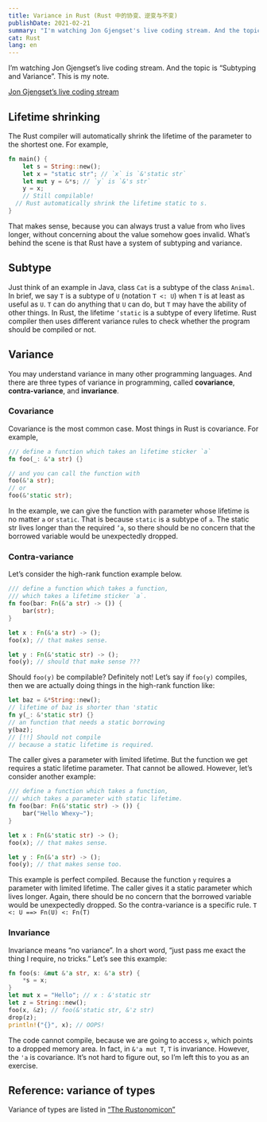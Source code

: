 ```yaml
---
title: Variance in Rust (Rust 中的协变、逆变与不变)
publishDate: 2021-02-21
summary: "I'm watching Jon Gjengset's live coding stream. And the topic is "Subtyping and Variance". This is my note."
cat: Rust
lang: en
---
```


I’m watching Jon Gjengset’s live coding stream. And the topic is “Subtyping and Variance”. This is my note.

[Jon Gjengset’s live coding stream](https://www.youtube.com/watch?v=--wzpkTuCrA&feature=push-lsb&attr_tag=ivAldDGwbw3k1GZn%3A6)

## Lifetime shrinking

The Rust compiler will automatically shrink the lifetime of the parameter to the shortest one.
For example,

```rust
fn main() {
	let s = String::new();
	let x = "static str"; // `x` is `&'static str`
	let mut y = &*s; // `y` is `&'s str`
	y = x;
	// Still compilable!
  // Rust automatically shrink the lifetime static to s.
}
```

That makes sense, because you can always trust a value from who lives longer, without concerning about the value somehow goes invalid. What’s behind the scene is that Rust have a system of subtyping and variance.

## Subtype

Just think of an example in Java, class `Cat` is a subtype of the class `Animal`.
In brief, we say `T` is a subtype of `U` (notation `T <: U`) when `T` is at least as useful as `U`. `T` can do anything that `U` can do, but `T` may have the ability of other things.
In Rust, the lifetime `’static` is a subtype of every lifetime. Rust compiler then uses different variance rules to check whether the program should be compiled or not.

## Variance

You may understand variance in many other programming languages. And there are three types of variance in programming, called **covariance**, **contra-variance**, and **invariance**.

### Covariance

Covariance is the most common case. Most things in Rust is covariance.
For example,

```rust
/// define a function which takes an lifetime sticker `a`
fn foo(_: &'a str) {}

// and you can call the function with
foo(&'a str);
// or
foo(&'static str);
```

In the example, we can give the function with parameter whose lifetime is no matter `a` or `static`. That is because `static` is a subtype of `a`.
The static str lives longer than the required `’a`, so there should be no concern that the borrowed variable would be unexpectedly dropped.

### Contra-variance

Let’s consider the high-rank function example below.

```rust
/// define a function which takes a function,
/// which takes a lifetime sticker `a`.
fn foo(bar: Fn(&'a str) -> ()) {
	bar(str);
}

let x : Fn(&'a str) -> ();
foo(x); // that makes sense.

let y : Fn(&'static str) -> ();
foo(y); // should that make sense ???
```

Should `foo(y)` be compilable? Definitely not! Let’s say if `foo(y)` compiles, then we are actually doing things in the high-rank function like:

```rust
let baz = &*String::new();
// lifetime of baz is shorter than 'static
fn y(_: &'static str) {}
// an function that needs a static borrowing
y(baz);
// [!!] Should not compile
// because a static lifetime is required.
```

The caller gives a parameter with limited lifetime. But the function we get requires a static lifetime parameter. That cannot be allowed.
However, let’s consider another example:

```rust
/// define a function which takes a function,
/// which takes a parameter with static lifetime.
fn foo(bar: Fn(&'static str) -> ()) {
	bar("Hello Whexy~");
}

let x : Fn(&'static str) -> ();
foo(x); // that makes sense.

let y : Fn(&'a str) -> ();
foo(y); // that makes sense too.
```

This example is perfect compiled. Because the function `y` requires a parameter with limited lifetime. The caller gives it a static parameter which lives longer. Again, there should be no concern that the borrowed variable would be unexpectedly dropped.
So the contra-variance is a specific rule.
`T <: U ==> Fn(U) <: Fn(T)`

### Invariance

Invariance means “no variance”. In a short word, “just pass me exact the thing I require, no tricks.”
Let’s see this example:

```rust
fn foo(s: &mut &'a str, x: &'a str) {
	*s = x;
}
let mut x = "Hello"; // x : &'static str
let z = String::new();
foo(x, &z); // foo(&'static str, &'z str)
drop(z);
println!("{}", x); // OOPS!
```

The code cannot compile, because we are going to access `x`, which points to a dropped memory area. In fact, in `&'a mut T`, `T` is invariance. However, the `'a` is covariance. It’s not hard to figure out, so I’m left this to you as an exercise.

## Reference: variance of types

Variance of types are listed in [“The Rustonomicon”](https://doc.rust-lang.org/nomicon/subtyping.html)
